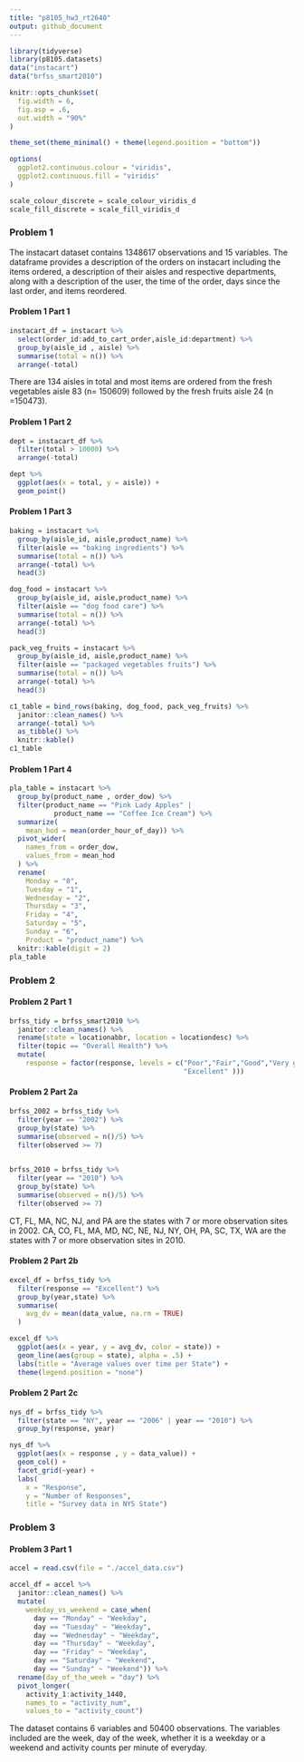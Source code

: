 ```yaml
---
title: "p8105_hw3_rt2640"
output: github_document
---
```


```r
library(tidyverse)
library(p8105.datasets)
data("instacart")
data("brfss_smart2010")

knitr::opts_chunk$set(
  fig.width = 6,
  fig.asp = .6,
  out.width = "90%"
)

theme_set(theme_minimal() + theme(legend.position = "bottom"))

options(
  ggplot2.continuous.colour = "viridis",
  ggplot2.continuous.fill = "viridis"
)

scale_colour_discrete = scale_colour_viridis_d
scale_fill_discrete = scale_fill_viridis_d

```

### Problem 1

The instacart dataset contains 1348617 observations and 15 variables. The dataframe provides a description of the orders on instacart including the items ordered, a description of their aisles and respective departments, along with a description of the user, the time of the order, days since the last order, and items reordered.

#### Problem 1 Part 1

```r
instacart_df = instacart %>%
  select(order_id:add_to_cart_order,aisle_id:department) %>% 
  group_by(aisle_id , aisle) %>%
  summarise(total = n()) %>%
  arrange(-total)
```
There are 134 aisles in total and most items are ordered from the fresh vegetables aisle 83 (n= 150609) followed by the fresh fruits aisle 24 (n =150473).

#### Problem 1 Part 2

```r
dept = instacart_df %>%
  filter(total > 10000) %>%
  arrange(-total)

dept %>%
  ggplot(aes(x = total, y = aisle)) +
  geom_point()

```

#### Problem 1 Part 3

```r
baking = instacart %>%
  group_by(aisle_id, aisle,product_name) %>%
  filter(aisle == "baking ingredients") %>%
  summarise(total = n()) %>%
  arrange(-total) %>%
  head(3)

dog_food = instacart %>%
  group_by(aisle_id, aisle,product_name) %>%
  filter(aisle == "dog food care") %>%
  summarise(total = n()) %>%
  arrange(-total) %>%
  head(3)

pack_veg_fruits = instacart %>%
  group_by(aisle_id, aisle,product_name) %>%
  filter(aisle == "packaged vegetables fruits") %>%
  summarise(total = n()) %>%
  arrange(-total) %>%
  head(3)

c1_table = bind_rows(baking, dog_food, pack_veg_fruits) %>%
  janitor::clean_names() %>%
  arrange(-total) %>% 
  as_tibble() %>% 
  knitr::kable()
c1_table

```

#### Problem 1 Part 4

```r
pla_table = instacart %>%
  group_by(product_name , order_dow) %>%
  filter(product_name == "Pink Lady Apples" | 
           product_name == "Coffee Ice Cream") %>%
  summarize(
    mean_hod = mean(order_hour_of_day)) %>%
  pivot_wider(
    names_from = order_dow,
    values_from = mean_hod
  ) %>%
  rename(
    Monday = "0",
    Tuesday = "1",
    Wednesday = "2",
    Thursday = "3",
    Friday = "4",
    Saturday = "5",
    Sunday = "6",
    Product = "product_name") %>%
  knitr::kable(digit = 2)
pla_table
```

### Problem 2

#### Problem 2 Part 1

```r
brfss_tidy = brfss_smart2010 %>%
  janitor::clean_names() %>%
  rename(state = locationabbr, location = locationdesc) %>%
  filter(topic == "Overall Health") %>%
  mutate(
    response = factor(response, levels = c("Poor","Fair","Good","Very good",
                                           "Excellent" )))
```

#### Problem 2 Part 2a

```r

brfss_2002 = brfss_tidy %>%
  filter(year == "2002") %>%
  group_by(state) %>%
  summarise(observed = n()/5) %>%
  filter(observed >= 7)
  

brfss_2010 = brfss_tidy %>%
  filter(year == "2010") %>%
  group_by(state) %>%
  summarise(observed = n()/5) %>%
  filter(observed >= 7)  
```

CT, FL, MA, NC, NJ, and PA are the states with 7 or more observation sites in 2002.
CA, CO, FL, MA, MD, NC, NE, NJ, NY, OH, PA, SC, TX, WA are the states with 7 or more observation sites in 2010.

#### Problem 2 Part 2b

```r

excel_df = brfss_tidy %>%
  filter(response == "Excellent") %>%
  group_by(year,state) %>%
  summarise(
    avg_dv = mean(data_value, na.rm = TRUE)
  )

excel_df %>%
  ggplot(aes(x = year, y = avg_dv, color = state)) +
  geom_line(aes(group = state), alpha = .5) +
  labs(title = "Average values over time per State") +
  theme(legend.position = "none")
```

#### Problem 2 Part 2c

```r

nys_df = brfss_tidy %>%
  filter(state == "NY", year == "2006" | year == "2010") %>%
  group_by(response, year)

nys_df %>%
  ggplot(aes(x = response , y = data_value)) +
  geom_col() +
  facet_grid(~year) +
  labs(
    x = "Response",
    y = "Number of Responses",
    title = "Survey data in NYS State")
```
  
### Problem 3

#### Problem 3 Part 1 

```r
accel = read.csv(file = "./accel_data.csv")

accel_df = accel %>%
  janitor::clean_names() %>%
  mutate(
    weekday_vs_weekend = case_when(
      day == "Monday" ~ "Weekday",
      day == "Tuesday" ~ "Weekday",
      day == "Wednesday" ~ "Weekday",
      day == "Thursday" ~ "Weekday",
      day == "Friday" ~ "Weekday",
      day == "Saturday" ~ "Weekend",
      day == "Sunday" ~ "Weekend")) %>%
  rename(day_of_the_week = "day") %>%
  pivot_longer(
    activity_1:activity_1440,
    names_to = "activity_num",
    values_to = "activity_count")
```

The dataset contains 6 variables and 50400 observations. The variables included are the week, day of the week, whether it is a weekday or a weekend and activity counts per minute of everyday.



           
  
  


  

  




